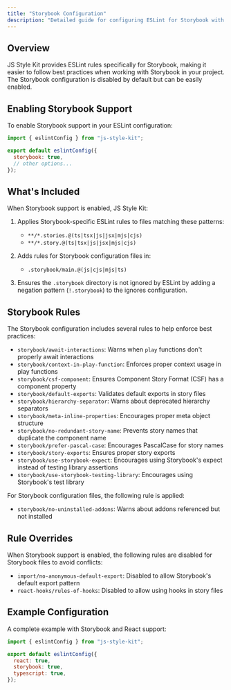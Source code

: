 ```yaml
---
title: "Storybook Configuration"
description: "Detailed guide for configuring ESLint for Storybook with JS Style Kit"
---
```


## Overview

JS Style Kit provides ESLint rules specifically for Storybook, making it easier to follow best practices when working with Storybook in your project. The Storybook configuration is disabled by default but can be easily enabled.

## Enabling Storybook Support

To enable Storybook support in your ESLint configuration:

```js
import { eslintConfig } from "js-style-kit";

export default eslintConfig({
  storybook: true,
  // other options...
});
```

## What's Included

When Storybook support is enabled, JS Style Kit:

1. Applies Storybook-specific ESLint rules to files matching these patterns:

   - `**/*.stories.@(ts|tsx|js|jsx|mjs|cjs)`
   - `**/*.story.@(ts|tsx|js|jsx|mjs|cjs)`

2. Adds rules for Storybook configuration files in:

   - `.storybook/main.@(js|cjs|mjs|ts)`

3. Ensures the `.storybook` directory is not ignored by ESLint by adding a negation pattern (`!.storybook`) to the ignores configuration.

## Storybook Rules

The Storybook configuration includes several rules to help enforce best practices:

- `storybook/await-interactions`: Warns when `play` functions don't properly await interactions
- `storybook/context-in-play-function`: Enforces proper context usage in play functions
- `storybook/csf-component`: Ensures Component Story Format (CSF) has a component property
- `storybook/default-exports`: Validates default exports in story files
- `storybook/hierarchy-separator`: Warns about deprecated hierarchy separators
- `storybook/meta-inline-properties`: Encourages proper meta object structure
- `storybook/no-redundant-story-name`: Prevents story names that duplicate the component name
- `storybook/prefer-pascal-case`: Encourages PascalCase for story names
- `storybook/story-exports`: Ensures proper story exports
- `storybook/use-storybook-expect`: Encourages using Storybook's expect instead of testing library assertions
- `storybook/use-storybook-testing-library`: Encourages using Storybook's test library

For Storybook configuration files, the following rule is applied:

- `storybook/no-uninstalled-addons`: Warns about addons referenced but not installed

## Rule Overrides

When Storybook support is enabled, the following rules are disabled for Storybook files to avoid conflicts:

- `import/no-anonymous-default-export`: Disabled to allow Storybook's default export pattern
- `react-hooks/rules-of-hooks`: Disabled to allow using hooks in story files

## Example Configuration

A complete example with Storybook and React support:

```js
import { eslintConfig } from "js-style-kit";

export default eslintConfig({
  react: true,
  storybook: true,
  typescript: true,
});
```
